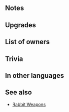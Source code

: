 {{Weapon Infobox
|tagid=SID_ラウアラビット＋
|weaponName=Rauðrrabbit+
|image=wep_mg059
|weaponType=Red Tome
|userVersion1=Closed
|userVersion2=Open
|might=12
|range=2
|effect=During unit's first combat in player phase or enemy phase, grants Atk/Res+5 to unit and restores 7 HP to unit after combat.
|cost=300
|exclusive=0
|statModifiers=0,12,0,0,0
|required=Rauðrrabbit
|intID=2660
|sort=8001
|value=15
|timingID=15
|abilityID=219
|limit2ID=56
|randomTimestamp=2021-08-19T07:00:00Z
|randomMinLv=31
|refinePaths=default
|refineSP=350
|refineMedals=500
|refineStones=50
|properties=random_owner
}}
==Notes==
{{FirstCombat}}
{{Temporary buffs}}
{{After combat healing}}
==Upgrades==
{{Weapon Upgrade List}}
==List of owners==
{{Skill Hero List}}
==Trivia==
{{TomeColorTrivia|raudr}}
==In other languages==
{{OtherLanguages
|japanese=ラウアラビット＋
|german=Rauðrhase+
|spanishEU=Conejo carmesí +
|spanishLA=Conejo carmesí +
|french=Lapin rubis +
|italian=Rubinlepre+
|chineseTW=赤紅之兔＋
|portuguese=Lebre rubra+
}}
==See also==
{{See also skills|cond=(Description LIKE '%estores%HP after combat%' OR Description LIKE '%estores%HP to unit after combat%') AND WikiName NOT LIKE '%rabbit%' AND Exclusive='1'}}
* [[Skill families/Weapons#Rabbit|Rabbit Weapons]]
{{Weapons Navbox}}